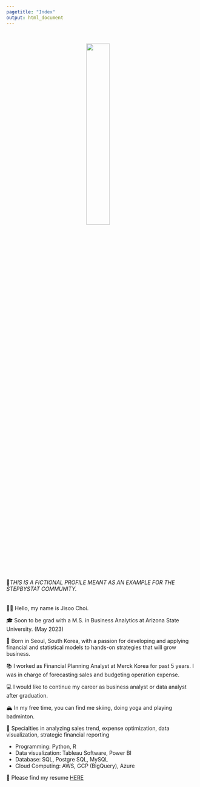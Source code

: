 ```yaml
---
pagetitle: "Index"
output: html_document
---
```


<link rel="stylesheet" href="styles.css" type="text/css">
<link rel="stylesheet" href="site_libs/academicons-1.9.1/css/academicons.min.css"/>

<br>

<p align="center">
<img src="images/profile_pic.jpg" style="width:35%; border:0.0px solid; margin-right: 20px" align="center">
</p>
<br>

🚨*THIS IS A FICTIONAL PROFILE MEANT AS AN EXAMPLE FOR THE STEPBYSTAT COMMUNITY.* 
<br><br><br>
👋🏽 Hello, my name is Jisoo Choi.

🎓 Soon to be grad with a M.S. in Business Analytics at Arizona State University. (May 2023)

🌇 Born in Seoul, South Korea, with a passion for developing and applying financial and statistical models to hands-on strategies that will grow business.

📚 I worked as Financial Planning Analyst at Merck Korea for past 5 years.
I was in charge of forecasting sales and budgeting operation expense.

💻 I would like to continue my career as business analyst or data analyst after graduation.

🏔 In my free time, you can find me skiing, doing yoga and playing badminton.

💪 Specialties in analyzing sales trend, expense optimization, data visualization, strategic financial reporting

+ Programming: Python, R
+ Data visualization: Tableau Software, Power BI
+ Database: SQL, Postgre SQL, MySQL
+ Cloud Computing: AWS, GCP (BigQuery), Azure

💼 Please find my resume [HERE](files/Jisoo_Choi_Data_Analyst_2023.pdf)
